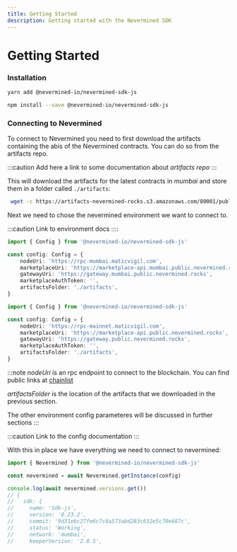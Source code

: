 ```yaml
---
title: Getting Started
description: Getting started with the Nevermined SDK
---
```



# Getting Started

### Installation

<Tabs>
  <TabItem label="yarn" value="yarn" default>

  ```bash
  yarn add @nevermined-io/nevermined-sdk-js
  ```

  </TabItem>
  <TabItem label="npm" value="npm">

  ```bash
  npm install --save @nevermined-io/nevermined-sdk-js
  ```

  </TabItem>
</Tabs>

### Connecting to Nevermined

To connect to Nevermined you need to first download the artifacts containing the abis of the Nevermined contracts. You can do so from the artifacts repo.

:::caution
Add here a link to some documentation about _artifacts repo_
:::

This will download the artifacts for the latest contracts in _mumbai_ and store them in a folder called `./artifacts`:

```bash
 wget -c https://artifacts-nevermined-rocks.s3.amazonaws.com/80001/public/contracts_v2.0.5.tar.gz -O -| tar -xz --one-top-level=./artifacts
 ```

 Next we need to chose the nevermined environment we want to connect to.

:::caution
 Link to environment docs
::::

<Tabs>
  <TabItem label="mumbai" value="mumbai" default>

  ```typescript
  import { Config } from '@nevermined-io/nevermined-sdk-js'

  const config: Config = {
      nodeUri: 'https://rpc-mumbai.maticvigil.com',
      marketplaceUri: 'https://marketplace-api.mumbai.public.nevermined.rocks',
      gatewayUri: 'https://gateway.mumbai.public.nevermined.rocks',
      marketplaceAuthToken: '',
      artifactsFolder: './artifacts',
  }
  ```

  </TabItem>
  <TabItem label="matic" value="matic">

  ```typescript
  import { Config } from '@nevermined-io/nevermined-sdk-js'

  const config: Config = {
      nodeUri: 'https://rpc-mainnet.maticvigil.com',
      marketplaceUri: 'https://marketplace-api.public.nevermined.rocks',
      gatewayUri: 'https://gateway.public.nevermined.rocks',
      marketplaceAuthToken: '',
      artifactsFolder: './artifacts',
  }
  ```

  </TabItem>
</Tabs>

:::note
_nodeUri_ is an rpc endpoint to connect to the blockchain. You can find public links at [chainlist](https://chainlist.org/)

_artifactsFolder_ is the location of the artifacts that we downloaded in the previous section.

The other environment config parameteres will be discussed in further sections
:::

:::caution
Link to the config documentation
:::

With this in place we have everything we need to connect to nevermined:

```typescript
import { Nevermined } from '@nevermined-io/nevermined-sdk-js'

const nevermined = await Nevermined.getInstance(config)

console.log(await nevermined.versions.get())
// {
//   sdk: {
//     name: 'Sdk-js',
//     version: '0.23.2',
//     commit: '9d31ebc27fe6c7c8a573abd283c632e5c70e687c',
//     status: 'Working',
//     network: 'mumbai',
//     keeperVersion: '2.0.5',
```
